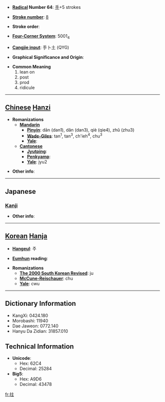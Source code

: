 * '''[[Wiktionary:Chinese radical index| Radical]] Number 64''': [[Wiktionary:Chinese radical index 手|手]]+5 strokes

* '''[[Wiktionary:Chinese total strokes index|Stroke number]]''': [[Wiktionary:Chinese total strokes index 8|8]]

* '''Stroke order''': 

* '''[[Wiktionary:Chinese four corner index|Four-Corner System]]''': 5001<sub>4</sub>

* '''[[Wiktionary:Chinese Cangjie index|Cangjie input]]''': 手卜土 (QYG)

* '''Graphical Significance and Origin''': 

* '''Common Meaning'''
*#lean on
*# post
*# prod
*# ridicule


----

== [[Chinese]] [[Hanzi]] ==

* '''Romanizations'''
** '''[[Mandarin]]'''
*** '''[[Pinyin]]''': dān (dan1), dǎn (dan3), qiè (qie4), zhǔ (zhu3)
*** '''[[Wade-Giles]]''': tan<sup>1</sup>, tan<sup>3</sup>, ch'ieh<sup>4</sup>, chu<sup>3</sup>
*** '''[[Yale]]''': 
** '''[[Cantonese]]'''
*** '''[[Jyutping]]''':
*** '''[[Penkyamp]]''': 
*** '''[[Yale]]''': jyu2

* '''Other info''': 

----

==Japanese==
===[[Kanji]]===
{{kanji|on readings=[[ちゅ]] (chu)|kun readings=[[あげる]] (ageru)}}

* '''Other info''':  

----

== [[Korean]] [[Hanja]] ==

* '''[[Hangeul]]''': 주

* '''[[Eumhun]] reading''': 

* '''Romanizations'''
** '''[[The 2000 South Korean Revised Romanization|The 2000 South Korean Revised]]''': ju
** '''[[McCune-Reischauer]]''': chu
** '''[[Yale]]''': cwu

----

== Dictionary Information ==

* KangXi: 0424.180
* Morobashi: 11940
* Dae Jaweon: 0772.140
* Hanyu Da Zidian: 31857.010

== Technical Information ==

* '''Unicode''':
** Hex: 62C4
** Decimal: 25284
* '''Big5''':
** Hex: A9D6
** Decimal: 43478

[[fr:拄]]